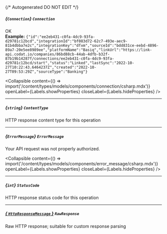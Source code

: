 {/* Autogenerated DO NOT EDIT  */}

##### *{`Connection`}* `Connection`
OK
<br/>
**Example:** `{"id":"ee2eb431-c0fa-4dc9-93fa-d29781c12bcd","integrationId":"bf083d72-62c7-493e-aec9-81b4dbba7e2c","integrationKey":"dfxm","sourceId":"bdd831ce-eebd-4896-89a7-20e5ee8989ee","platformName":"Basiq","linkUrl":"https://link-api.codat.io/companies/86bd88cb-44ab-4dfb-b32f-87b19b14287f/connections/ee2eb431-c0fa-4dc9-93fa-d29781c12bcd/start","status":"Linked","lastSync":"2022-10-27T10:22:43.6464237Z","created":"2022-10-27T09:53:29Z","sourceType":"Banking"}`

<Collapsible content={() => import('/content/types/models/components/connection/csharp.mdx')} openLabel={Labels.showProperties} closeLabel={Labels.hideProperties} />


---
##### *{`string`}* `ContentType`
HTTP response content type for this operation

---
##### *{`ErrorMessage`}* `ErrorMessage`
Your API request was not properly authorized.

<Collapsible content={() => import('/content/types/models/components/error_message/csharp.mdx')} openLabel={Labels.showProperties} closeLabel={Labels.hideProperties} />


---
##### *{`int`}* `StatusCode`
HTTP response status code for this operation

---
##### [*{ `HttpResponseMessage` }*](https://learn.microsoft.com/en-us/dotnet/api/system.net.http.httpresponsemessage?view=net-5.0) `RawResponse`
Raw HTTP response; suitable for custom response parsing


